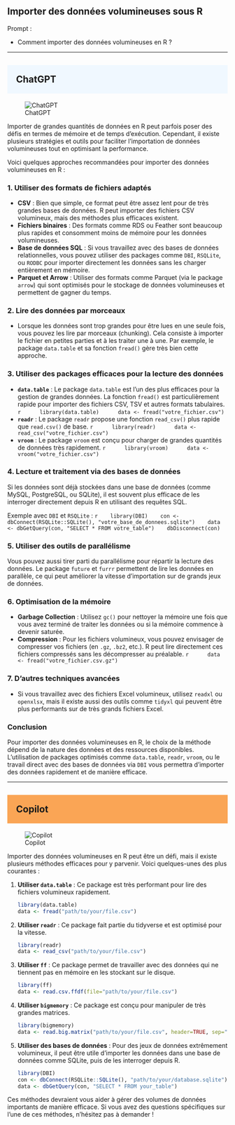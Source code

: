 ## Importer des données volumineuses sous R

::: {.callout-note appearance="simple"}
Prompt : 

* Comment importer des données volumineuses en R ?


:::

----

## ChatGPT {style="background-color: #f0f8ff; padding: 20px;"}
![ChatGPT](../img/ChatGPT.PNG)

Importer de grandes quantités de données en R peut parfois poser des défis en termes de mémoire et de temps d'exécution. Cependant, il existe plusieurs stratégies et outils pour faciliter l'importation de données volumineuses tout en optimisant la performance.

Voici quelques approches recommandées pour importer des données volumineuses en R :

### 1. **Utiliser des formats de fichiers adaptés**
   - **CSV** : Bien que simple, ce format peut être assez lent pour de très grandes bases de données. R peut importer des fichiers CSV volumineux, mais des méthodes plus efficaces existent.
   - **Fichiers binaires** : Des formats comme RDS ou Feather sont beaucoup plus rapides et consomment moins de mémoire pour les données volumineuses.
   - **Base de données SQL** : Si vous travaillez avec des bases de données relationnelles, vous pouvez utiliser des packages comme `DBI`, `RSQLite`, ou `RODBC` pour importer directement les données sans les charger entièrement en mémoire.
   - **Parquet et Arrow** : Utiliser des formats comme Parquet (via le package `arrow`) qui sont optimisés pour le stockage de données volumineuses et permettent de gagner du temps.

### 2. **Lire des données par morceaux**
   - Lorsque les données sont trop grandes pour être lues en une seule fois, vous pouvez les lire par morceaux (chunking). Cela consiste à importer le fichier en petites parties et à les traiter une à une. Par exemple, le package `data.table` et sa fonction `fread()` gère très bien cette approche.

### 3. **Utiliser des packages efficaces pour la lecture des données**
   - **`data.table`** : Le package `data.table` est l'un des plus efficaces pour la gestion de grandes données. La fonction `fread()` est particulièrement rapide pour importer des fichiers CSV, TSV et autres formats tabulaires.
     ```r
     library(data.table)
     data <- fread("votre_fichier.csv")
     ```
   - **`readr`** : Le package `readr` propose une fonction `read_csv()` plus rapide que `read.csv()` de base.
     ```r
     library(readr)
     data <- read_csv("votre_fichier.csv")
     ```
   - **`vroom`** : Le package `vroom` est conçu pour charger de grandes quantités de données très rapidement.
     ```r
     library(vroom)
     data <- vroom("votre_fichier.csv")
     ```

### 4. **Lecture et traitement via des bases de données**
   Si les données sont déjà stockées dans une base de données (comme MySQL, PostgreSQL, ou SQLite), il est souvent plus efficace de les interroger directement depuis R en utilisant des requêtes SQL.

   Exemple avec `DBI` et `RSQLite` :
   ```r
   library(DBI)
   con <- dbConnect(RSQLite::SQLite(), "votre_base_de_donnees.sqlite")
   data <- dbGetQuery(con, "SELECT * FROM votre_table")
   dbDisconnect(con)
   ```

### 5. **Utiliser des outils de parallélisme**
   Vous pouvez aussi tirer parti du parallélisme pour répartir la lecture des données. Le package `future` et `furrr` permettent de lire les données en parallèle, ce qui peut améliorer la vitesse d'importation sur de grands jeux de données.

### 6. **Optimisation de la mémoire**
   - **Garbage Collection** : Utilisez `gc()` pour nettoyer la mémoire une fois que vous avez terminé de traiter les données ou si la mémoire commence à devenir saturée.
   - **Compression** : Pour les fichiers volumineux, vous pouvez envisager de compresser vos fichiers (en `.gz`, `.bz2`, etc.). R peut lire directement ces fichiers compressés sans les décompresser au préalable.
     ```r
     data <- fread("votre_fichier.csv.gz")
     ```

### 7. **D'autres techniques avancées**
   - Si vous travaillez avec des fichiers Excel volumineux, utilisez `readxl` ou `openxlsx`, mais il existe aussi des outils comme `tidyxl` qui peuvent être plus performants sur de très grands fichiers Excel.

### Conclusion
Pour importer des données volumineuses en R, le choix de la méthode dépend de la nature des données et des ressources disponibles. L'utilisation de packages optimisés comme `data.table`, `readr`, `vroom`, ou le travail direct avec des bases de données via `DBI` vous permettra d'importer des données rapidement et de manière efficace.

----

## Copilot {style="background-color: #faa555; padding: 20px;"}
![Copilot](../img/copilot.PNG)

Importer des données volumineuses en R peut être un défi, mais il existe plusieurs méthodes efficaces pour y parvenir. Voici quelques-unes des plus courantes :

1. **Utiliser `data.table`** : Ce package est très performant pour lire des fichiers volumineux rapidement.
   ```R
   library(data.table)
   data <- fread("path/to/your/file.csv")
   ```

2. **Utiliser `readr`** : Ce package fait partie du tidyverse et est optimisé pour la vitesse.
   ```R
   library(readr)
   data <- read_csv("path/to/your/file.csv")
   ```

3. **Utiliser `ff`** : Ce package permet de travailler avec des données qui ne tiennent pas en mémoire en les stockant sur le disque.
   ```R
   library(ff)
   data <- read.csv.ffdf(file="path/to/your/file.csv")
   ```

4. **Utiliser `bigmemory`** : Ce package est conçu pour manipuler de très grandes matrices.
   ```R
   library(bigmemory)
   data <- read.big.matrix("path/to/your/file.csv", header=TRUE, sep=",")
   ```

5. **Utiliser des bases de données** : Pour des jeux de données extrêmement volumineux, il peut être utile d'importer les données dans une base de données comme SQLite, puis de les interroger depuis R.
   ```R
   library(DBI)
   con <- dbConnect(RSQLite::SQLite(), "path/to/your/database.sqlite")
   data <- dbGetQuery(con, "SELECT * FROM your_table")
   ```

Ces méthodes devraient vous aider à gérer des volumes de données importants de manière efficace. Si vous avez des questions spécifiques sur l'une de ces méthodes, n'hésitez pas à demander !